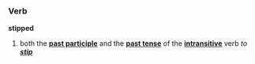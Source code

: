 === Verb ===

'''stipped'''

# both the '''[[past participle]]''' and the '''[[past tense]]''' of the '''[[intransitive]]''' verb ''to '''[[stip]]'''''